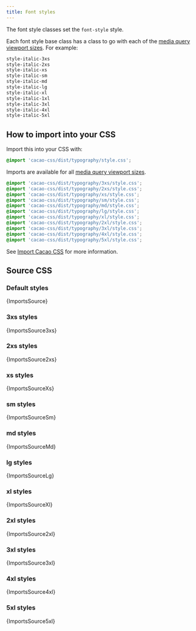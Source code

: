 ```yaml
---
title: Font styles
---
```


The font style classes set the `font-style` style.

Each font style base class has a class to go with each of the [media query viewport sizes](/styles/media#viewport-media-queries). For example:

```css
style-italic-3xs
style-italic-2xs
style-italic-xs
style-italic-sm
style-italic-md
style-italic-lg
style-italic-xl
style-italic-1xl
style-italic-3xl
style-italic-4xl
style-italic-5xl
```

## How to import into your CSS

Import this into your CSS with:

```css
@import 'cacao-css/dist/typography/style.css';
```

Imports are available for all [media query viewport sizes](/styles/media#viewport-media-queries).

```css
@import 'cacao-css/dist/typography/3xs/style.css';
@import 'cacao-css/dist/typography/2xs/style.css';
@import 'cacao-css/dist/typography/xs/style.css';
@import 'cacao-css/dist/typography/sm/style.css';
@import 'cacao-css/dist/typography/md/style.css';
@import 'cacao-css/dist/typography/lg/style.css';
@import 'cacao-css/dist/typography/xl/style.css';
@import 'cacao-css/dist/typography/2xl/style.css';
@import 'cacao-css/dist/typography/3xl/style.css';
@import 'cacao-css/dist/typography/4xl/style.css';
@import 'cacao-css/dist/typography/5xl/style.css';
```

See [Import Cacao CSS](/import) for more information.

## Source CSS

<!-- markdownlint-disable -->

### Default styles

<CodeBlock language="css" title="typography/style.css">{ImportsSource}</CodeBlock>

### 3xs styles

<CodeBlock language="css" title="typography/3xs/style.css">{ImportsSource3xs}</CodeBlock>

### 2xs styles

<CodeBlock language="css" title="typography/2xs/style.css">{ImportsSource2xs}</CodeBlock>

### xs styles

<CodeBlock language="css" title="typography/xs/style.css">{ImportsSourceXs}</CodeBlock>

### sm styles

<CodeBlock language="css" title="typography/sm/style.css">{ImportsSourceSm}</CodeBlock>

### md styles

<CodeBlock language="css" title="typography/md/style.css">{ImportsSourceMd}</CodeBlock>

### lg styles

<CodeBlock language="css" title="typography/lg/style.css">{ImportsSourceLg}</CodeBlock>

### xl styles

<CodeBlock language="css" title="typography/xl/style.css">{ImportsSourceXl}</CodeBlock>

### 2xl styles

<CodeBlock language="css" title="typography/2xl/style.css">{ImportsSource2xl}</CodeBlock>

### 3xl styles

<CodeBlock language="css" title="typography/3xl/style.css">{ImportsSource3xl}</CodeBlock>

### 4xl styles

<CodeBlock language="css" title="typography/4xl/style.css">{ImportsSource4xl}</CodeBlock>

### 5xl styles

<CodeBlock language="css" title="typography/5xl/style.css">{ImportsSource5xl}</CodeBlock>
